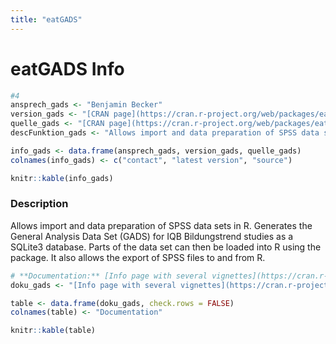 ```yaml
---
title: "eatGADS"
---
```


# eatGADS Info

```r
#4
ansprech_gads <- "Benjamin Becker"
version_gads <- "[CRAN page](https://cran.r-project.org/web/packages/eatGADS/index.html)"
quelle_gads <- "[CRAN page](https://cran.r-project.org/web/packages/eatGADS/index.html)"
descFunktion_gads <- "Allows import and data preparation of SPSS data sets in R. Generates the General Analysis Data Set (GADS) for IQB Bildungstrend studies as a SQLite3 database. Parts of the data set can then be loaded into R using the package. It also allows the export of SPSS files to and from R."

info_gads <- data.frame(ansprech_gads, version_gads, quelle_gads)
colnames(info_gads) <- c("contact", "latest version", "source")

knitr::kable(info_gads)
```

### Description

Allows import and data preparation of SPSS data sets in R. Generates the General Analysis Data Set (GADS) for IQB Bildungstrend studies as a SQLite3 database. Parts of the data set can then be loaded into R using the package. It also allows the export of SPSS files to and from R.


```r
# **Documentation:** [Info page with several vignettes](https://cran.r-project.org/web/packages/eatGADS/)
doku_gads <- "[Info page with several vignettes](https://cran.r-project.org/web/packages/eatGADS/)"

table <- data.frame(doku_gads, check.rows = FALSE)
colnames(table) <- "Documentation"

knitr::kable(table)
```
